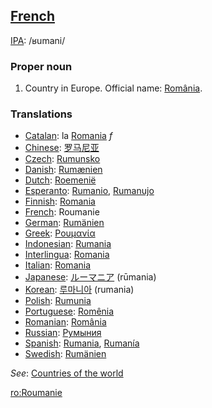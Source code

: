 ==[[French]]==
[[w:IPA|IPA]]: /ʁumani/

===Proper noun===
# Country in Europe. Official name: [[România]].
===Translations===
*[[Catalan]]: la [[Romania]] ''f''
*[[Chinese]]: [[罗马尼亚]]
*[[Czech]]: [[Rumunsko]]
*[[Danish]]: [[Rumænien]]
*[[Dutch]]: [[Roemenië]]
*[[Esperanto]]: [[Rumanio]], [[Rumanujo]]
*[[Finnish]]: [[Romania]]
*[[French]]: Roumanie
*[[German]]: [[Rumänien]]
*[[Greek]]: [[Ρουμανία]]
*[[Indonesian]]: [[Rumania]]
*[[Interlingua]]: [[Romania]]
*[[Italian]]: [[Romania]]
*[[Japanese]]: [[ルーマニア]] (rūmania)
*[[Korean]]: [[루마니아]] (rumania)
*[[Polish]]: [[Rumunia]]
*[[Portuguese]]: [[Romênia]]
*[[Romanian]]: [[România]]
*[[Russian]]: [[Румыния]]
*[[Spanish]]: [[Rumania]], [[Rumanía]]
*[[Swedish]]: [[Rumänien]]

''See'': [[Countries of the world]]

[[ro:Roumanie]]